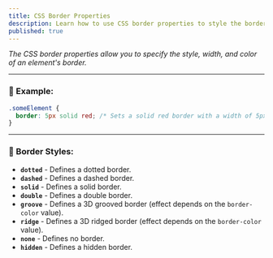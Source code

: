 ```yaml
---
title: CSS Border Properties
description: Learn how to use CSS border properties to style the borders of elements.
published: true
---
```


_The CSS border properties allow you to specify the style, width, and color of an element's border._

---

### 🎨 Example:

```css
.someElement {
  border: 5px solid red; /* Sets a solid red border with a width of 5px */
}
```

---

### 🌟 Border Styles:

- **`dotted`** - Defines a dotted border.
- **`dashed`** - Defines a dashed border.
- **`solid`** - Defines a solid border.
- **`double`** - Defines a double border.
- **`groove`** - Defines a 3D grooved border (effect depends on the `border-color` value).
- **`ridge`** - Defines a 3D ridged border (effect depends on the `border-color` value).
- **`none`** - Defines no border.
- **`hidden`** - Defines a hidden border.
